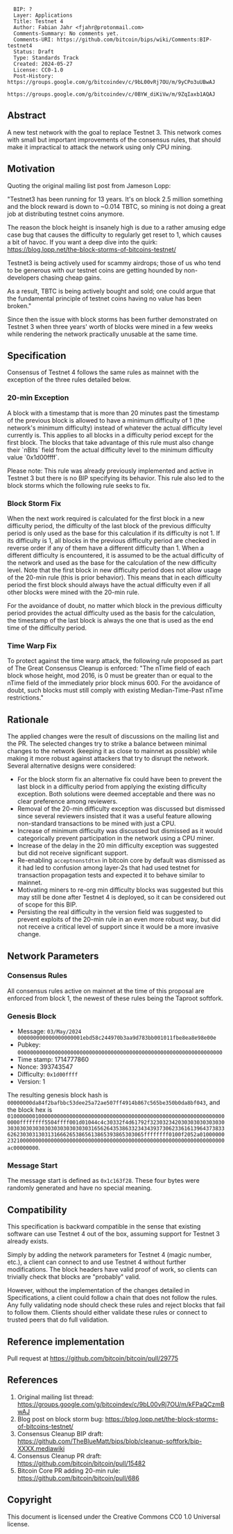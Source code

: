 <pre>
  BIP: ?
  Layer: Applications
  Title: Testnet 4
  Author: Fabian Jahr <fjahr@protonmail.com>
  Comments-Summary: No comments yet.
  Comments-URI: https://github.com/bitcoin/bips/wiki/Comments:BIP-testnet4
  Status: Draft
  Type: Standards Track
  Created: 2024-05-27
  License: CC0-1.0
  Post-History: https://groups.google.com/g/bitcoindev/c/9bL00vRj7OU/m/9yCPo3uUBwAJ
                https://groups.google.com/g/bitcoindev/c/0BYW_diKiVw/m/9ZqIaxb1AQAJ
</pre>

== Abstract ==

A new test network with the goal to replace Testnet 3. This network comes with small but important improvements of the consensus rules, that should make it impractical to attack the network using only CPU mining.

== Motivation ==

Quoting the original mailing list post from Jameson Lopp:

"Testnet3 has been running for 13 years. It's on block 2.5 million something and the block reward is down to ~0.014 TBTC, so mining is not doing a great job at distributing testnet coins anymore.

The reason the block height is insanely high is due to a rather amusing edge case bug that causes the difficulty to regularly get reset to 1, which causes a bit of havoc. If you want a deep dive into the quirk: https://blog.lopp.net/the-block-storms-of-bitcoins-testnet/

Testnet3 is being actively used for scammy airdrops; those of us who tend to be generous with our testnet coins are getting hounded by non-developers chasing cheap gains.

As a result, TBTC is being actively bought and sold; one could argue that the fundamental principle of testnet coins having no value has been broken."

Since then the issue with block storms has been further demonstrated on Testnet 3 when three years' worth of blocks were mined in a few weeks while rendering the network practically unusable at the same time.

== Specification ==

Consensus of Testnet 4 follows the same rules as mainnet with the exception of the three rules detailed below.

=== 20-min Exception ===

A block with a timestamp that is more than 20 minutes past the timestamp of the previous block is allowed to have a minimum difficulty of 1 (the network's minimum difficulty) instead of whatever the actual difficulty level currently is. This applies to all blocks in a difficulty period except for the first block. The blocks that take advantage of this rule must also change their `nBits` field from the actual difficulty level to the minimum difficulty value `0x1d00ffff`.

Please note: This rule was already previously implemented and active in Testnet 3 but there is no BIP specifying its behavior. This rule also led to the block storms which the following rule seeks to fix.

=== Block Storm Fix ===

When the next work required is calculated for the first block in a new difficulty period, the difficulty of the last block of the previous difficulty period is only used as the base for this calculation if its difficulty is not 1. If its difficulty is 1, all blocks in the previous difficulty period are checked in reverse order if any of them have a different difficulty than 1. When a different difficulty is encountered, it is assumed to be the actual difficulty of the network and used as the base for the calculation of the new difficulty level. Note that the first block in new difficulty period does not allow usage of the 20-min rule (this is prior behavior). This means that in each difficulty period the first block should always have the actual difficulty even if all other blocks were mined with the 20-min rule.

For the avoidance of doubt, no matter which block in the previous difficulty period provides the actual difficulty used as the basis for the calculation, the timestamp of the last block is always the one that is used as the end time of the difficulty period.

=== Time Warp Fix ===

To protect against the time warp attack, the following rule proposed as part of The Great Consensus Cleanup is enforced: "The nTime field of each block whose height, mod 2016, is 0 must be greater than or equal to the nTime field of the immediately prior block minus 600. For the avoidance of doubt, such blocks must still comply with existing Median-Time-Past nTime restrictions."

== Rationale ==

The applied changes were the result of discussions on the mailing list and the PR. The selected changes try to strike a balance between minimal changes to the network (keeping it as close to mainnet as possible) while making it more robust against attackers that try to disrupt the network. Several alternative designs were considered:

* For the block storm fix an alternative fix could have been to prevent the last block in a difficulty period from applying the existing difficulty exception. Both solutions were deemed acceptable and there was no clear preference among reviewers.
* Removal of the 20-min difficulty exception was discussed but dismissed since several reviewers insisted that it was a useful feature allowing non-standard transactions to be mined with just a CPU.
* Increase of minimum difficulty was discussed but dismissed as it would categorically prevent participation in the network using a CPU miner.
* Increase of the delay in the 20 min difficulty exception was suggested but did not receive significant support.
* Re-enabling <code>acceptnonstdtxn</code> in bitcoin core by default was dismissed as it had led to confusion among layer-2s that had used testnet for transaction propagation tests and expected it to behave similar to mainnet.
* Motivating miners to re-org min difficulty blocks was suggested but this may still be done after Testnet 4 is deployed, so it can be considered out of scope for this BIP.
* Persisting the real difficulty in the version field was suggested to prevent exploits of the 20-min rule in an even more robust way, but did not receive a critical level of support since it would be a more invasive change.

== Network Parameters ==

=== Consensus Rules ===

All consensus rules active on mainnet at the time of this proposal are enforced from block 1, the newest of these rules being the Taproot softfork.

=== Genesis Block ===

* Message: <code>03/May/2024 000000000000000000001ebd58c244970b3aa9d783bb001011fbe8ea8e98e00e</code>
* Pubkey: <code>000000000000000000000000000000000000000000000000000000000000000000</code>
* Time stamp: 1714777860
* Nonce: 393743547
* Difficulty: <code>0x1d00ffff</code>
* Version: 1

The resulting genesis block hash is <code>00000000da84f2bafbbc53dee25a72ae507ff4914b867c565be350b0da8bf043</code>, and the block hex is <code>01000000010000000000000000000000000000000000000000000000000000000000000000ffffffff5504ffff001d01044c4c30332f4d61792f323032342030303030303030303030303030303030303030303165626435386332343439373062336161396437383362623030313031316662653865613865393865303065ffffffff0100f2052a010000002321000000000000000000000000000000000000000000000000000000000000000000ac00000000</code>.

=== Message Start ===

The message start is defined as <code>0x1c163f28</code>. These four bytes were randomly generated and have no special meaning.

== Compatibility ==

This specification is backward compatible in the sense that existing software can use Testnet 4 out of the box, assuming support for Testnet 3 already exists.

Simply by adding the network parameters for Testnet 4 (magic number, etc.), a client can connect to and use Testnet 4 without further modifications. The block headers have valid proof of work, so clients can trivially check that blocks are "probably" valid.

However, without the implementation of the changes detailed in Specifications, a client could follow a chain that does not follow the rules. Any fully validating node should check these rules and reject blocks that fail to follow them. Clients should either validate these rules or connect to trusted peers that do full validation.

== Reference implementation ==

Pull request at https://github.com/bitcoin/bitcoin/pull/29775

== References ==

# Original mailing list thread: https://groups.google.com/g/bitcoindev/c/9bL00vRj7OU/m/kFPaQCzmBwAJ
# Blog post on block storm bug: https://blog.lopp.net/the-block-storms-of-bitcoins-testnet/
# Consensus Cleanup BIP draft: https://github.com/TheBlueMatt/bips/blob/cleanup-softfork/bip-XXXX.mediawiki
# Consensus Cleanup PR draft: https://github.com/bitcoin/bitcoin/pull/15482
# Bitcoin Core PR adding 20-min rule: https://github.com/bitcoin/bitcoin/pull/686

== Copyright ==

This document is licensed under the Creative Commons CC0 1.0 Universal license.
